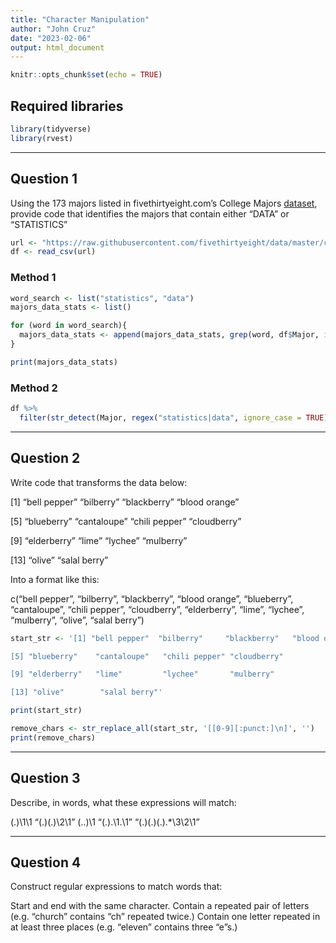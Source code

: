 ```yaml
---
title: "Character Manipulation"
author: "John Cruz"
date: "2023-02-06"
output: html_document
---
```


```r
knitr::opts_chunk$set(echo = TRUE)
```

## Required libraries

```r
library(tidyverse)
library(rvest)
```

---

## Question 1
Using the 173 majors listed in fivethirtyeight.com’s College Majors [dataset](https://fivethirtyeight.com/features/the-economic-guide-to-picking-a-college-major/), provide code that identifies the majors that contain either "DATA" or "STATISTICS"

```r
url <- "https://raw.githubusercontent.com/fivethirtyeight/data/master/college-majors/majors-list.csv"
df <- read_csv(url)
```

### Method 1

```r
word_search <- list("statistics", "data")
majors_data_stats <- list()

for (word in word_search){
  majors_data_stats <- append(majors_data_stats, grep(word, df$Major, ignore.case = TRUE, value = TRUE))
}

print(majors_data_stats)
```
### Method 2

```r
df %>%
  filter(str_detect(Major, regex("statistics|data", ignore_case = TRUE)))
```

---

## Question 2
Write code that transforms the data below:

[1] "bell pepper"  "bilberry"     "blackberry"   "blood orange"

[5] "blueberry"    "cantaloupe"   "chili pepper" "cloudberry"  

[9] "elderberry"   "lime"         "lychee"       "mulberry"    

[13] "olive"        "salal berry"

Into a format like this:

c("bell pepper", "bilberry", "blackberry", "blood orange", "blueberry", "cantaloupe", "chili pepper", "cloudberry", "elderberry", "lime", "lychee", "mulberry", "olive", "salal berry")

``` r

start_str <- '[1] "bell pepper"  "bilberry"     "blackberry"   "blood orange"

[5] "blueberry"    "cantaloupe"   "chili pepper" "cloudberry"  

[9] "elderberry"   "lime"         "lychee"       "mulberry"    

[13] "olive"        "salal berry"'

print(start_str)

remove_chars <- str_replace_all(start_str, '[[0-9][:punct:]\n]', '')
print(remove_chars)

```

---

## Question 3
Describe, in words, what these expressions will match:

(.)\1\1
"(.)(.)\\2\\1"
(..)\1
"(.).\\1.\\1"
"(.)(.)(.).*\\3\\2\\1"

---

## Question 4
Construct regular expressions to match words that:

Start and end with the same character.
Contain a repeated pair of letters (e.g. "church" contains "ch" repeated twice.)
Contain one letter repeated in at least three places (e.g. "eleven" contains three "e"s.)